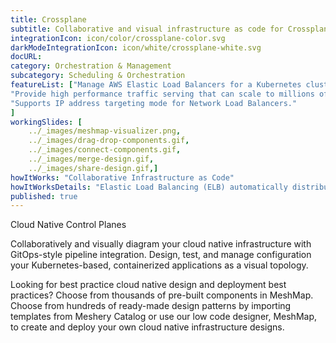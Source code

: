 ```yaml
---
title: Crossplane  
subtitle: Collaborative and visual infrastructure as code for Crossplane
integrationIcon: icon/color/crossplane-color.svg
darkModeIntegrationIcon: icon/white/crossplane-white.svg
docURL: 
category: Orchestration & Management
subcategory: Scheduling & Orchestration
featureList: ["Manage AWS Elastic Load Balancers for a Kubernetes cluster.",
"Provide high performance traffic serving that can scale to millions of requests per second.",
"Supports IP address targeting mode for Network Load Balancers."
]
workingSlides: [
    ../_images/meshmap-visualizer.png,
    ../_images/drag-drop-components.gif,
    ../_images/connect-components.gif,
    ../_images/merge-design.gif,
    ../_images/share-design.gif,]
howItWorks: "Collaborative Infrastructure as Code"
howItWorksDetails: "Elastic Load Balancing (ELB) automatically distributes incoming application traffic across multiple targets and virtual appliances in one or more Availability Zones (AZs)."
published: true
---
```

<p>
    Cloud Native Control Planes
</p>
<p>
    Collaboratively and visually diagram your cloud native infrastructure with GitOps-style pipeline integration. Design, test, and manage configuration your Kubernetes-based, containerized applications as a visual topology.
</p>
<p>
    Looking for best practice cloud native design and deployment best practices? Choose from thousands of pre-built components in MeshMap. Choose from hundreds of ready-made design patterns by importing templates from Meshery Catalog or use our low code designer, MeshMap, to create and deploy your own cloud native infrastructure designs.
</p>
